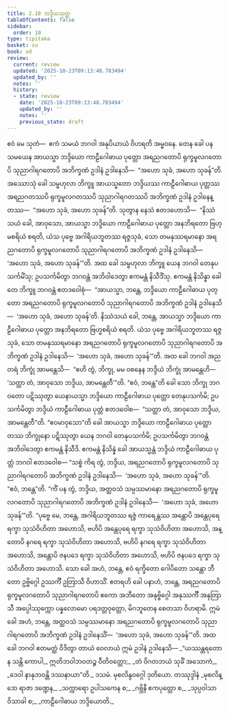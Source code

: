 ```yaml
---
title: 2.10 ဘဒ္ဒိယသုတ္တ
tableOfContents: false
sidebar:
  order: 10
type: tipitaka
basket: su
book: ud
review:
  current: review
  updated: '2025-10-23T09:13:48.783494'
  updated_by: ''
  notes: ''
  history:
  - state: review
    date: '2025-10-23T09:13:48.783494'
    updated_by: ''
    notes: ''
    previous_state: draft
---
```



<ReviewStatus review={frontmatter.review} showDetails={true} />

<HypothesisAnnotation frontmatter={frontmatter} />

<DynamicBreadcrumb />

<Division number="20" book="ud" e="ch" v="18" p="98">

<Paragraph number="140" book="ud">
ဧဝံ မေ သုတံ—  ဧကံ သမယံ ဘဂဝါ အနုပိယာယံ ဝိဟရတိ အမ္ဗဝနေ. တေန ခေါ ပန သမယေန အာယသ္မာ ဘဒ္ဒိယော ကာဠီဂေါဓာယ ပုတ္တော အရညဂတောပိ ရုက္ခမူလဂတောပိ သုညာဂါရဂတောပိ အဘိက္ခဏံ ဥဒါနံ ဥဒါနေသိ—  “အဟော သုခံ, အဟော သုခန်”တိ.
</Paragraph>

<Paragraph number="141" book="ud">
အဿောသုံ ခေါ သမ္ဗဟုလာ ဘိက္ခူ အာယသ္မတော ဘဒ္ဒိယဿ ကာဠီဂေါဓာယ ပုတ္တဿ အရညဂတဿပိ ရုက္ခမူလဂတဿပိ သုညာဂါရဂတဿပိ အဘိက္ခဏံ ဥဒါနံ ဥဒါနေန္တဿ—  “အဟော သုခံ, အဟော သုခန်”တိ. သုတွာန နေသံ ဧတဒဟောသိ—  “နိဿံသယံ ခေါ, အာဝုသော, အာယသ္မာ ဘဒ္ဒိယော ကာဠီဂေါဓာယ ပုတ္တော အနဘိရတော ဗြဟ္မစရိယံ စရတိ, ယံသ ပုဗ္ဗေ အဂါရိယဘူတဿ ရဇ္ဇသုခံ, သော တမနုဿရမာနော အရညဂတောပိ ရုက္ခမူလဂတောပိ သုညာဂါရဂတောပိ အဘိက္ခဏံ ဥဒါနံ ဥဒါနေသိ—  ‘အဟော သုခံ, အဟော သုခန်’”တိ.
</Paragraph>

<Paragraph number="142" book="ud">
အထ ခေါ သမ္ဗဟုလာ ဘိက္ခူ ယေန ဘဂဝါ တေနုပသင်္ကမိံသု; ဥပသင်္ကမိတွာ ဘဂဝန္တံ အဘိဝါဒေတွာ ဧကမန္တံ နိသီဒိံသု. ဧကမန္တံ နိသိန္နာ ခေါ တေ ဘိက္ခူ ဘဂဝန္တံ ဧတဒဝေါစုံ—  “အာယသ္မာ, ဘန္တေ, ဘဒ္ဒိယော ကာဠီဂေါဓာယ ပုတ္တော အရညဂတောပိ ရုက္ခမူလဂတောပိ သုညာဂါရဂတောပိ အဘိက္ခဏံ ဥဒါနံ ဥဒါနေသိ—  ‘အဟော သုခံ, အဟော သုခန်’တိ. နိဿံသယံ ခေါ, ဘန္တေ, အာယသ္မာ ဘဒ္ဒိယော ကာဠီဂေါဓာယ ပုတ္တော အနဘိရတော ဗြဟ္မစရိယံ စရတိ. ယံသ ပုဗ္ဗေ အဂါရိယဘူတဿ ရဇ္ဇသုခံ, သော တမနုဿရမာနော အရညဂတောပိ ရုက္ခမူလဂတောပိ သုညာဂါရဂတောပိ အဘိက္ခဏံ ဥဒါနံ ဥဒါနေသိ—  ‘အဟော သုခံ, အဟော သုခန်’”တိ.
</Paragraph>

<Paragraph number="143" book="ud">
အထ ခေါ ဘဂဝါ အညတရံ ဘိက္ခုံ အာမန္တေသိ—  “ဧဟိ တွံ, ဘိက္ခု, မမ ဝစနေန ဘဒ္ဒိယံ ဘိက္ခုံ အာမန္တေဟိ—  ‘သတ္ထာ တံ, အာဝုသော ဘဒ္ဒိယ, အာမန္တေတီ’”တိ.
</Paragraph>

<Paragraph number="144" book="ud">
“ဧဝံ, ဘန္တေ”တိ ခေါ သော ဘိက္ခု ဘဂဝတော ပဋိဿုတွာ ယေနာယသ္မာ ဘဒ္ဒိယော ကာဠီဂေါဓာယ ပုတ္တော တေနုပသင်္ကမိ; ဥပသင်္ကမိတွာ ဘဒ္ဒိယံ ကာဠီဂေါဓာယ ပုတ္တံ ဧတဒဝေါစ—  “သတ္ထာ တံ, အာဝုသော ဘဒ္ဒိယ, အာမန္တေတီ”တိ. “ဧဝမာဝုသော”တိ ခေါ အာယသ္မာ ဘဒ္ဒိယော ကာဠီဂေါဓာယ ပုတ္တော တဿ ဘိက္ခုနော ပဋိဿုတွာ ယေန ဘဂဝါ တေနုပသင်္ကမိ; ဥပသင်္ကမိတွာ ဘဂဝန္တံ အဘိဝါဒေတွာ ဧကမန္တံ နိသီဒိ. ဧကမန္တံ နိသိန္နံ ခေါ အာယသ္မန္တံ ဘဒ္ဒိယံ ကာဠီဂေါဓာယ ပုတ္တံ ဘဂဝါ ဧတဒဝေါစ—
</Paragraph>

<Paragraph number="145" book="ud">
“သစ္စံ ကိရ တွံ, ဘဒ္ဒိယ, အရညဂတောပိ ရုက္ခမူလဂတောပိ သုညာဂါရဂတောပိ အဘိက္ခဏံ ဥဒါနံ ဥဒါနေသိ—  ‘အဟော သုခံ, အဟော သုခန်’”တိ. “ဧဝံ, ဘန္တေ”တိ.
</Paragraph>

<Paragraph number="146" book="ud">
“ကိံ ပန တွံ, ဘဒ္ဒိယ, အတ္ထဝသံ သမ္ပဿမာနော အရညဂတောပိ ရုက္ခမူလဂတောပိ သုညာဂါရဂတောပိ အဘိက္ခဏံ ဥဒါနံ ဥဒါနေသိ—  ‘အဟော သုခံ, အဟော သုခန်’”တိ. “ပုဗ္ဗေ မေ, ဘန္တေ, အဂါရိယဘူတဿ ရဇ္ဇံ ကာရေန္တဿ အန္တောပိ အန္တေပုရေ ရက္ခာ သုသံဝိဟိတာ အဟောသိ, ဗဟိပိ အန္တေပုရေ ရက္ခာ သုသံဝိဟိတာ အဟောသိ, အန္တောပိ နဂရေ ရက္ခာ သုသံဝိဟိတာ အဟောသိ, ဗဟိပိ နဂရေ ရက္ခာ သုသံဝိဟိတာ အဟောသိ, အန္တောပိ ဇနပဒေ ရက္ခာ သုသံဝိဟိတာ အဟောသိ, ဗဟိပိ ဇနပဒေ ရက္ခာ သုသံဝိဟိတာ အဟောသိ. သော ခေါ အဟံ, ဘန္တေ, ဧဝံ ရက္ခိတော ဂေါပိတော သန္တော ဘီတော ဥဗ္ဗိဂ္ဂေါ ဥဿင်္ကီ ဥတြာသီ ဝိဟာသိံ. ဧတရဟိ ခေါ ပနာဟံ, ဘန္တေ, အရညဂတောပိ ရုက္ခမူလဂတောပိ သုညာဂါရဂတောပိ ဧကော အဘီတော အနုဗ္ဗိဂ္ဂေါ အနုဿင်္ကီ အနုတြာသီ အပ္ပေါဿုက္ကော ပန္နလောမော ပရဒတ္တဝုတ္တော, မိဂဘူတေန စေတသာ ဝိဟရာမိ. ဣမံ ခေါ အဟံ, ဘန္တေ, အတ္ထဝသံ သမ္ပဿမာနော အရညဂတောပိ ရုက္ခမူလဂတောပိ သုညာဂါရဂတောပိ အဘိက္ခဏံ ဥဒါနံ ဥဒါနေသိံ—  ‘အဟော သုခံ, အဟော သုခန်’”တိ.
</Paragraph>

<Paragraph number="147" book="ud">
အထ ခေါ ဘဂဝါ ဧတမတ္ထံ ဝိဒိတွာ တာယံ ဝေလာယံ ဣမံ ဥဒါနံ ဥဒါနေသိ—
</Paragraph>

<Paragraph number="148" type="verses" book="ud">
_“ယဿန္တရတော န သန္တိ ကောပါ,_  
ဣတိဘဝါဘဝတဉ္စ ဝီတိဝတ္တော;_  
_တံ ဝိဂတဘယံ သုခိံ အသောကံ,_  
_ဒေဝါ နာနုဘဝန္တိ ဒဿနာယာ”တိ._  


</Paragraph>
</Division>

<Paragraph number="149" type="center" book="ud">
ဒသမံ.



</Paragraph>

<Paragraph number="150" type="center" book="ud">
မုစလိန္ဒဝဂ္ဂေါ ဒုတိယော.



</Paragraph>

<Paragraph number="151" type="center" book="ud">
တဿုဒ္ဒါနံ


</Paragraph>

<Paragraph number="152" type="verses" book="ud">
_မုစလိန္ဒော ရာဇာ ဒဏ္ဍေန,_  
_သက္ကာရော ဥပါသကေန စ;_  
_ဂဗ္ဘိနီ ဧကပုတ္တော စ,_  
_သုပ္ပဝါသာ ဝိသာခါ စ;_  
_ကာဠီဂေါဓာယ ဘဒ္ဒိယောတိ._
</Paragraph>